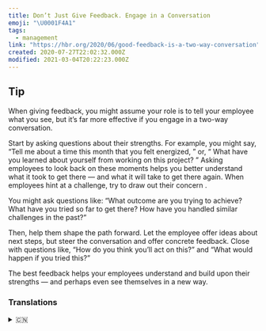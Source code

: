 ```yaml
---
title: Don’t Just Give Feedback. Engage in a Conversation
emoji: "\U0001F4A1"
tags:
  - management
link: "https://hbr.org/2020/06/good-feedback-is-a-two-way-conversation"
created: 2020-07-27T22:02:32.000Z
modified: 2021-03-04T20:22:23.000Z
---
```


## Tip

When giving feedback, you might assume your role is to tell your employee what you see, but it’s far more effective if you engage in a two-way conversation.

<Highlight>Start by asking questions about their strengths.</Highlight>
For example, you might say, <Box>
  “Tell me about a time this month that you felt energized,
</Box>
” or, “<Box>
  What have you learned about yourself from working on this project?
</Box>” Asking employees to look back on these moments helps you better understand
what it took to get there — and what it will take to get there again.
<Highlight>
  When employees hint at a challenge, try to draw out their concern
</Highlight>
.

You might ask questions like: “<Box>What outcome are you trying to achieve? What have you tried so far to get there? How have you handled similar challenges in the past?</Box>”

Then, help them shape the path forward. Let the employee offer ideas about next steps,
but steer the conversation and offer concrete feedback. Close with questions like, “<Box>How do you think you’ll act on this?” and “What would happen if you tried this?</Box>”

The best feedback helps your employees understand and build upon their strengths
— and perhaps even see themselves in a new way.

### Translations

<details>
  <summary>🇨🇳</summary>
当你在为员工提供反馈时，你可能会认为自己的角色是告诉员工你看到了什么，但是如果你可以进行一场双向对话，这会更有效果。

从询问他们的长处开始。例如，你可以这么问，“告诉我，你在这个月的什么时候状态最好?”，或者“你从这个项目中学到了什么?”让员工回顾这些时刻，有助你更好地理解实现目标所需的条件，以及再次实现目标所目标所需的付出 。

当员工暗示有挑战时，试着引出他们的担忧。你可以这么问："你的目标是什么？ 到目前为止，你做了哪些努力来实现这个目标？你过去是如何应对类似挑战的？"。 然后，帮助他们规划前进的道路。让员工提供下一步的想法，但要引导对话并提供具体的反馈. 以类似“你觉得你会怎么做?”和“如果你这么做会怎么样?”这样的问题结束.

最好的反馈可以帮助你的员工理解并自己的长处,并在此基础上发展自己的长处，甚至可以用一种新的方式看待自己。

</details>
